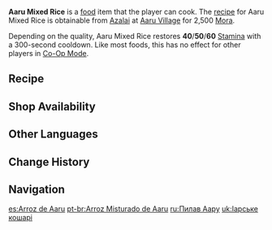 {{Food Infobox
|id              = 108461
|description     = A large serving of filling staple food.
|desc_suspicious = In your hurry, you did not mix the various ingredients well before eating, resulting in a ridiculously thick tomato flavor on one side of the rice, and an utter blandness on the other... Best you mix it a bit better next time.
|desc_basic      = In this dish that combines rice, noodles, and beans together, the secret of great taste lies in the sweet and sour flavor imparted by tomatoes. Owing to its common nature and low price, this dish is a great choice for sating one's hunger — which is one of the key reasons why this recipe has spread from Aaru Village to the rest of Sumeru.
|desc_delicious  = Each grain of rice is distinct and evenly coated in flavorful sauce as you spoon them into your mouth. No oily meats were used to make this dish, and yet its flavor is more alluring still. This dish stacks flavor like the endless dunes themselves, bringing a most unique satisfaction.
|type            = Adventurer's Dishes
|effectType      = Stamina Increase
|effect          = Restores (var1) Stamina.
|eff_att1        = Stamina
|eff_att2        = Stamina Restore
|eff_suspicious1 = 40
|eff_basic1      = 50
|eff_delicious1  = 60
|quality         = 2
|variant         = Utmost Care
|region          = Sumeru
|recipe          = Sold by [[Azalai]]
|source1         = {{Sold By}}
}}
'''Aaru Mixed Rice''' is a [[food]] item that the player can cook. The [[recipe]] for Aaru Mixed Rice is obtainable from [[Azalai]] at [[Aaru Village]] for 2,500 [[Mora]].

Depending on the quality, Aaru Mixed Rice restores '''40'''/'''50'''/'''60''' [[Stamina]] with a 300-second cooldown. Like most foods, this has no effect for other players in [[Co-Op Mode]].

{{Special Dish|Candace|Utmost Care}}

==Recipe==
{{Recipe
|type = Cooking
|Rice = 3
|Flour = 2
|Glabrous Beans = 2
|Tomato = 2
|sort = Rice;Flour;Glabrous Beans;Tomato
}}

==Shop Availability==
{{Shop Availability}}

==Other Languages==
{{Other Languages
|en      = Aaru Mixed Rice
|zhs     = 阿如拌饭
|zhs_rm  = Arú Bànfàn
|zht     = 阿如拌飯
|zht_rm  = Arú Bànfàn
|zh_tl   = Aaru Mixed Rice
|ja      = アアルコシャリ
|ja_rm   = Aaru Koshari
|ja_tl   = Aaru {{w|Koshary}}
|ko      = 아루 비빔밥
|ko_tl   = Aaru {{w|Bibimbap}}
|es      = Arroz de Aaru
|es_tl   = Aaru Rice
|fr      = Riz mélangé d'Aaru
|fr_tl   = Aaru Mixed Rice
|ru      = Пилав Аару
|ru_tl   = Aaru Pilaf
|th      = Aaru Mixed Rice
|vi      = Cơm Trộn Aaru
|vi_tl   = Aaru Mixed Rice
|de      = Gemischter Aaru-Reis
|de_tl   = Mixed Aaru Rice
|id      = Aaru Mixed Rice
|pt      = Arroz Misturado de Aaru
|pt_tl   = 
|tr      = Karışık Aaru Pilavı
|tr_tl   = 
|it      = Riso misto di Aaru
|it_tl   = Aaru Mixed Rice
}}

==Change History==
{{Change History|3.1}}

==Navigation==
{{Food Navbox}}

[[es:Arroz de Aaru]]
[[pt-br:Arroz Misturado de Aaru]]
[[ru:Пилав Аару]]
[[uk:Іарське кошарі]]